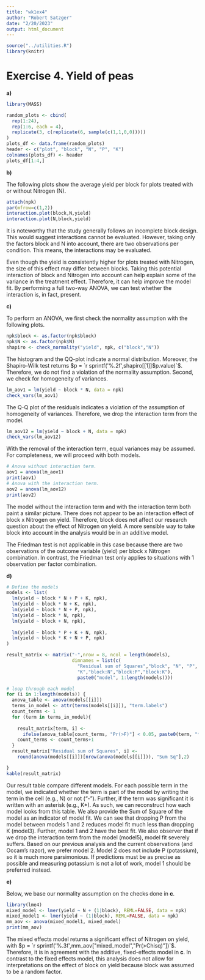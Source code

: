 ---
title: "wk1ex4"
author: "Robert Satzger"
date: "2/20/2023"
output: html_document
---

```{r, include=FALSE}
source("../utilities.R")
library(knitr)
```


# Exercise 4. Yield of peas
**a)**
```{r, include = F}
library(MASS)
```

```{r}
random_plots <- cbind(
  rep(1:24),
  rep(1:6, each = 4),
  replicate(3, c(replicate(6, sample(c(1,1,0,0)))))
)
plots_df <- data.frame(random_plots)
header <- c("plot", "block", "N", "P", "K")
colnames(plots_df) <- header
plots_df[1:4,]
```

**b)**

The following plots show the average yield per block for plots treated with or without Nitrogen (N).

```{r, echo=FALSE}
attach(npk)
par(mfrow=c(1,2))
interaction.plot(block,N,yield)
interaction.plot(N,block,yield)
```
It is noteworthy that the study generally follows an incomplete block design. This would suggest interactions cannot be evaluated. However, taking only the factors block and N into account, there are two observations per condition. This means, the interactions may be evaluated.

Even though the yield is consistently higher for plots treated with Nitrogen, the size of this effect may differ between blocks. Taking this potential interaction of block and Nitrogen into account can help explain some of the variance in the treatment effect. Therefore, it can help improve the model fit. By performing a full two-way ANOVA, we can test whether the interaction is, in fact, present.

**c)**

To perform an ANOVA, we first check the normality assumption with the following plots.

```{r}
npk$block <- as.factor(npk$block)
npk$N <- as.factor(npk$N)
shapiro <- check_normality("yield", npk, c("block","N"))
```
The histogram and the QQ-plot indicate a normal distribution. Moreover, the Shapiro-Wilk test returns $p = `r sprintf('%.2f',shapiro[[1]]$p.value)`$. Therefore, we do not find a violation of the normality assumption.
Second, we check for homogeneity of variances.

```{r}
lm_aov1 = lm(yield ~ block * N, data = npk)
check_vars(lm_aov1)
```
The Q-Q plot of the residuals indicates a violation of the assumption of homogeneity of variances. Therefore, we drop the interaction term from the model.

```{r}
lm_aov12 = lm(yield ~ block + N, data = npk)
check_vars(lm_aov12)
```

With the removal of the interaction term, equal variances may be assumed. For completeness, we will proceed with both models.

```{r}
# Anova without interaction term.
aov1 = anova(lm_aov1) 
print(aov1)
# Anova with the interaction term.
aov2 = anova(lm_aov12)
print(aov2)
```
The model without the interaction term and with the interaction term both paint a similar picture. There does not appear to be an interaction effect of block x Nitrogen on yield. Therefore, block does not affect our research question about the effect of Nitrogen on yield. A more sensible way to take block into account in the analysis would be in an additive model.

The Friedman test is not applicable in this case because there are two observations of the outcome variable (yield) per block x Nitrogen combination. In contrast, the Friedman test only applies to situations with 1 observation per factor combination.

**d)**
```{r}
# Define the models
models <- list(
  lm(yield ~ block * N + P + K, npk),
  lm(yield ~ block * N + K, npk),
  lm(yield ~ block * N + P, npk),
  lm(yield ~ block * N, npk),
  lm(yield ~ block + N, npk),
  
  lm(yield ~ block * P + K + N, npk),
  lm(yield ~ block * K + N + P, npk)
)

result_matrix <- matrix("-",nrow = 8, ncol = length(models), 
                        dimnames = list(c(
                          "Residual sum of Squares","block", "N", "P",
                          "K","block:N","block:P","block:K"), 
                          paste0("model", 1:length(models))))

# loop through each model
for (i in 1:length(models)) {
  anova_table <- anova(models[[i]])
  terms_in_model <- attr(terms(models[[i]]), "term.labels")
  count_terms <- 1
  for (term in terms_in_model){
    
    result_matrix[term, i] <- 
      ifelse(anova_table[count_terms, "Pr(>F)"] < 0.05, paste0(term, "*"), term)
    count_terms <- count_terms+1
  }
  result_matrix["Residual sum of Squares", i] <- 
    round(anova(models[[i]])[nrow(anova(models[[i]])), "Sum Sq"],2)

}
kable(result_matrix)
```
Our result table compare different models. For each possible term in the model, we indicated whether the term is part of the model by writing the term in the cell (e.g., N) or not ("-"). Further, if the term was significant it is written with an asterisk (e.g., K*). As such, we can reconstruct how each model looks from this table. We also provide the Sum of Square of the model as an indicator of model fit. We can see that dropping P from the model between models 1 and 2 reduces model fit much less than dropping K (model3). Further, model 1 and 2 have the best fit. We also observer that if we drop the interaction term from the model (model5), model fit severely suffers. Based on our previous analysis and the current observations (and Occam's razor), we prefer model 2. Model 2 does not include P (potassium), so it is much more parsimonious. If predictions must be as precise as possible and measuring potassium is not a lot of work, model 1 should be preferred instead.


**e)**

Below, we base our normality assumption on the checks done in **c**.

```{r}
library(lme4)
mixed_model <- lmer(yield ~ N + (1|block), REML=FALSE, data = npk)
mixed_model1 <- lmer(yield ~ (1|block), REML=FALSE, data = npk)
mm_aov <- anova(mixed_model1, mixed_model)
print(mm_aov)
```

The mixed effects model returns a significant effect of Nitrogen on yield, with $p = `r sprintf('%.3f',mm_aov["mixed_model","Pr(>Chisq)"])`$. Therefore, it is in agreement with the additive, fixed-effects model in **c**. In contrast to the fixed effects model, this analysis does not allow for interpretations on the effect of block on yield because block was assumed to be a random factor.
